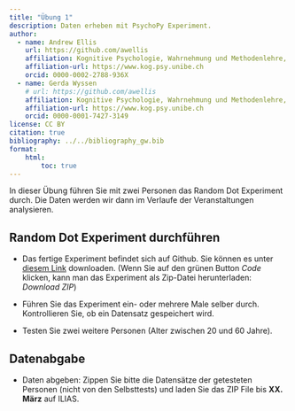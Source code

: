 ```yaml
---
title: "Übung 1"
description: Daten erheben mit PsychoPy Experiment.
author:
  - name: Andrew Ellis
    url: https://github.com/awellis
    affiliation: Kognitive Psychologie, Wahrnehmung und Methodenlehre, Universität Bern 
    affiliation-url: https://www.kog.psy.unibe.ch
    orcid: 0000-0002-2788-936X
  - name: Gerda Wyssen
    # url: https://github.com/awellis
    affiliation: Kognitive Psychologie, Wahrnehmung und Methodenlehre, Universität Bern 
    affiliation-url: https://www.kog.psy.unibe.ch
    orcid: 0000-0001-7427-3149
license: CC BY
citation: true
bibliography: ../../bibliography_gw.bib
format:
    html:
        toc: true
---
```


In dieser Übung führen Sie mit zwei Personen das Random Dot Experiment durch. Die Daten werden wir dann im Verlaufe der Veranstaltungen analysieren. 

## Random Dot Experiment durchführen

- Das fertige Experiment befindet sich auf Github. Sie können es unter [diesem Link](https://github.com/kogpsy/psychopy-rdk-discrimination-task) downloaden. (Wenn Sie auf den grünen Button *Code* klicken, kann man das Experiment als Zip-Datei herunterladen: *Download ZIP*)

- Führen Sie das Experiment ein- oder mehrere Male selber durch. Kontrollieren Sie, ob ein Datensatz gespeichert wird.

- Testen Sie zwei weitere Personen (Alter zwischen 20 und 60 Jahre).

## Datenabgabe

- Daten abgeben: Zippen Sie bitte die Datensätze der getesteten Personen (nicht von den Selbsttests) und laden Sie das ZIP File bis __XX. März__ auf ILIAS.

